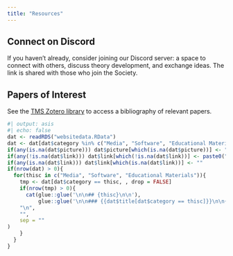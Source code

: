 ```yaml
---
title: "Resources"
---
```


## Connect on Discord

If you haven't already, consider joining our Discord server: a space to connect with others, discuss theory development, and exchange ideas. The link is shared with those who join the Society.

## Papers of Interest

See the [TMS Zotero library](https://www.zotero.org/groups/5852219/theory_methods_society/library) to access a bibliography of relevant papers.


```r
#| output: asis
#| echo: false
dat <- readRDS("websitedata.RData")
dat <- dat[dat$category %in% c("Media", "Software", "Educational Materials"), , drop = FALSE]
if(any(is.na(dat$picture))) dat$picture[which(is.na(dat$picture))] <- ""
if(any(!is.na(dat$link))) dat$link[which(!is.na(dat$link))] <- paste0("<", dat$link[which(!is.na(dat$link))], ">")
if(any(is.na(dat$link))) dat$link[which(is.na(dat$link))] <- ""
if(nrow(dat) > 0){
  for(thisc in c("Media", "Software", "Educational Materials")){
    tmp <- dat[dat$category == thisc, , drop = FALSE]
    if(nrow(tmp) > 0){
      cat(glue::glue('\n\n## {thisc}\n\n'),
          glue::glue('\n\n### {{dat$title[dat$category == thisc]}}\n\n{{dat$picture[dat$category == thisc]}}\n\n{{dat$description[dat$category == thisc]}}\n\n{{dat$link[dat$category == thisc]}}\n\n', .open = "{{", .close = "}}"),
    "\n",
    "",
    sep = ""
)
    }
  }
}
```


